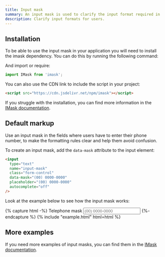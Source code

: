 ```yaml
---
title: Input mask
summary: An input mask is used to clarify the input format required in a given field and is helpful for users, removing confusion and reducing the number of validation errors.
description: Clarify input formats for users.
---
```


## Installation

To be able to use the input mask in your application you will need to install the imask dependency. You can do this by running the following command:

<TabsPackage name="imask" />

And import or require:

```javascript
import IMask from 'imask';
```

You can also use the CDN link to include the script in your project:

```html
<script src="https://cdn.jsdelivr.net/npm/imask"></script>
```

If you struggle with the installation, you can find more information in the [IMask documentation](https://imask.js.org/guide.html#installation).

## Default markup

Use an input mask in the fields where users have to enter their phone number, to make the formatting rules clear and help them avoid confusion.

To create an input mask, add the `data-mask` attribute to the input element:

```html
<input
  type="text"
  name="input-mask"
  class="form-control"
  data-mask="(00) 0000-0000"
  placeholder="(00) 0000-0000"
  autocomplete="off"
/>
```

Look at the example below to see how the input mask works:

{% capture html -%}
<label class="form-label">Telephone mask</label>
<input
  type="text"
  name="input-mask"
  class="form-control"
  data-mask="(00) 0000-0000"
  data-mask-visible="true"
  placeholder="(00) 0000-0000"
  autocomplete="off"
/>
{%- endcapture %}
{% include "example.html" html=html %}

## More examples

If you need more examples of input masks, you can find them in the [IMask documentation](https://imask.js.org/guide.html#masked-input).
